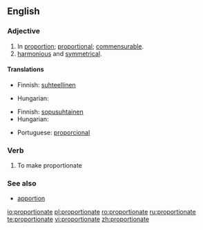 ==English==

===Adjective===
{{en-adj}}

# In [[proportion]]; [[proportional]]; [[commensurable]].
# [[harmonious|harmonious]] and [[symmetrical]].

====Translations====
{{trans-top|proportional}}
* Finnish: [[suhteellinen]]
{{trans-mid}}
* Hungarian: {{t-|hu|arányos}}
{{trans-bottom}}

{{trans-top|harmonious and symmetrical}}
* Finnish: [[sopusuhtainen]]
* Hungarian: {{t-|hu|arányos}}
{{trans-mid}}
* Portuguese: [[proporcional]]
{{trans-bottom}}

===Verb===
{{en-verb|proportionat|ing}}

# {{transitive}} To make proportionate

===See also===
* [[apportion]]

[[io:proportionate]]
[[pl:proportionate]]
[[ro:proportionate]]
[[ru:proportionate]]
[[te:proportionate]]
[[vi:proportionate]]
[[zh:proportionate]]